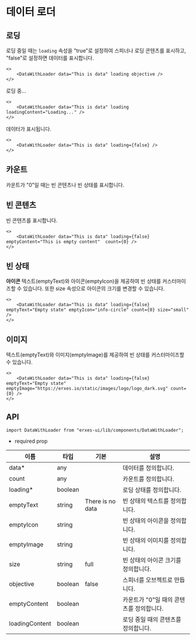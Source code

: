 
<HeroPattern />

# 데이터 로더
## **로딩**
로딩 중일 때는 `loading` 속성을 "true"로 설정하여 스피너나 로딩 콘텐츠를 표시하고, "false"로 설정하면 데이터를 표시합니다.

```tsx
<>
	<DataWithLoader data="This is data" loading objective />
</>
```
로딩 중...

```tsx
<>
	<DataWithLoader data="This is data" loading loadingContent="Loading..." />
</>
```
데이터가 표시됩니다.

```tsx
<>
	<DataWithLoader data="This is data" loading={false} />
</>
```

## **카운트**
카운트가 "0"일 때는 빈 콘텐츠나 빈 상태를 표시합니다.

## **빈 콘텐츠**
빈 콘텐츠를 표시합니다.

```tsx
<>
	<DataWithLoader data="This is data" loading={false} emptyContent="This is empty content"  count={0} />
</>
```

## **빈 상태**
**아이콘**
텍스트(emptyText)와 아이콘(emptyIcon)을 제공하여 빈 상태를 커스터마이즈할 수 있습니다. 또한 size 속성으로 아이콘의 크기를 변경할 수 있습니다.

```tsx
<>
	<DataWithLoader data="This is data" loading={false} emptyText="Empty state" emptyIcon="info-circle" count={0} size="small" />
</>
```

## **이미지**
텍스트(emptyText)와 이미지(emptyImage)를 제공하여 빈 상태를 커스터마이즈할 수 있습니다.


```tsx
<>
	<DataWithLoader data="This is data" loading={false} emptyText="Empty state" emptyImage="https://erxes.io/static/images/logo/logo_dark.svg" count={0} />
</>

```

## **API**

```tsx
import DataWithLoader from "erxes-ui/lib/components/DataWithLoader";
```
* required prop

| 이름 | 타입 | 기본 | 설명 |
| ---| --- | ---| --- |
| data*	 | any |  | 데이터를 정의합니다. |
| count	 | any |  | 카운트를 정의합니다. |
| loading*	 | boolean| | 로딩 상태를 정의합니다. |
| emptyText | string | There is no data	 | 빈 상태의 텍스트를 정의합니다. |
| emptyIcon	 | string |  | 빈 상태의 아이콘을 정의합니다. |
| emptyImage | string |  | 빈 상태의 이미지를 정의합니다. |
| size | string | full | 빈 상태의 아이콘 크기를 정의합니다. |
| objective | boolean | false | 스피너를 오브젝트로 만듭니다. |
| emptyContent | boolean |  | 	카운트가 "0"일 때의 콘텐츠를 정의합니다. |
| loadingContent | boolean |  | 로딩 중일 때의 콘텐츠를 정의합니다. |